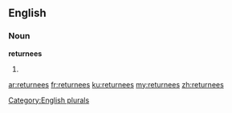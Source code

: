==English==

===Noun===
'''returnees'''

# {{plural of|[[returnee]]}}

[[Category:English plurals]]

[[ar:returnees]]
[[fr:returnees]]
[[ku:returnees]]
[[my:returnees]]
[[zh:returnees]]